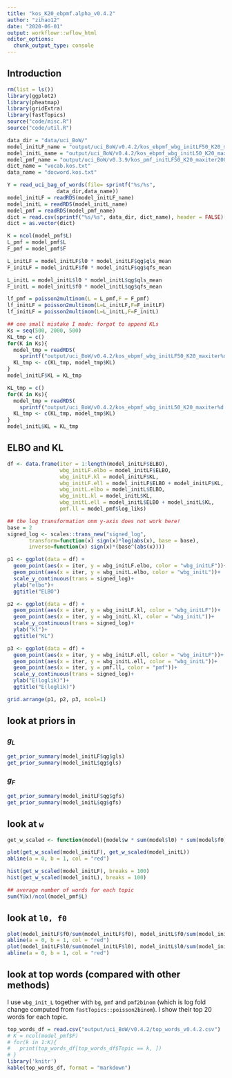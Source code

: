 ```yaml
---
title: "kos_K20_ebpmf.alpha_v0.4.2"
author: "zihao12"
date: "2020-06-01"
output: workflowr::wflow_html
editor_options:
  chunk_output_type: console
---
```


## Introduction

```r
rm(list = ls())
library(ggplot2)
library(pheatmap)
library(gridExtra)
library(fastTopics)
source("code/misc.R")
source("code/util.R")

data_dir = "data/uci_BoW/"
model_initLF_name = "output/uci_BoW/v0.4.2/kos_ebpmf_wbg_initLF50_K20_maxiter2000.Rds"
model_initL_name = "output/uci_BoW/v0.4.2/kos_ebpmf_wbg_initL50_K20_maxiter2000.Rds"
model_pmf_name = "output/uci_BoW/v0.3.9/kos_pmf_initLF50_K20_maxiter2000.Rds"
dict_name = "vocab.kos.txt"
data_name = "docword.kos.txt"

Y = read_uci_bag_of_words(file= sprintf("%s/%s",
			    data_dir,data_name))
model_initLF = readRDS(model_initLF_name)
model_initL = readRDS(model_initL_name)
model_pmf = readRDS(model_pmf_name)
dict = read.csv(sprintf("%s/%s", data_dir, dict_name), header = FALSE)[,1]
dict = as.vector(dict)

K = ncol(model_pmf$L)
L_pmf = model_pmf$L
F_pmf = model_pmf$F

L_initLF = model_initLF$l0 * model_initLF$qg$qls_mean
F_initLF = model_initLF$f0 * model_initLF$qg$qfs_mean

L_initL = model_initL$l0 * model_initL$qg$qls_mean
F_initL = model_initL$f0 * model_initL$qg$qfs_mean

lf_pmf = poisson2multinom(L = L_pmf,F = F_pmf)
lf_initLF = poisson2multinom(L=L_initLF,F=F_initLF)
lf_initLF = poisson2multinom(L=L_initL,F=F_initL)

## one small mistake I made: forgot to append KLs
Ks = seq(500, 2000, 500)
KL_tmp = c()
for(K in Ks){
  model_tmp = readRDS(
    sprintf("output/uci_BoW/v0.4.2/kos_ebpmf_wbg_initLF50_K20_maxiter%d.Rds", K))
  KL_tmp <- c(KL_tmp, model_tmp$KL)
}
model_initLF$KL = KL_tmp

KL_tmp = c()
for(K in Ks){
  model_tmp = readRDS(
    sprintf("output/uci_BoW/v0.4.2/kos_ebpmf_wbg_initL50_K20_maxiter%d.Rds", K))
  KL_tmp <- c(KL_tmp, model_tmp$KL)
}
model_initL$KL = KL_tmp
```


## ELBO and KL
```r
df <- data.frame(iter = 1:length(model_initLF$ELBO), 
                 wbg_initLF.elbo = model_initLF$ELBO,
                 wbg_initLF.kl = model_initLF$KL,
                 wbg_initLF.ell = model_initLF$ELBO + model_initLF$KL,
                 wbg_initL.elbo = model_initL$ELBO,
                 wbg_initL.kl = model_initL$KL,
                 wbg_initL.ell = model_initL$ELBO + model_initL$KL,
                 pmf.ll = model_pmf$log_liks)

## the log transformation onm y-axis does not work here!
base = 2
signed_log <- scales::trans_new("signed_log",
       transform=function(x) sign(x)*log(abs(x), base = base),
       inverse=function(x) sign(x)*(base^(abs(x))))

p1 <- ggplot(data = df) + 
  geom_point(aes(x = iter, y = wbg_initLF.elbo, color = "wbg_initLF"))+
  geom_point(aes(x = iter, y = wbg_initL.elbo, color = "wbg_initL"))+
  scale_y_continuous(trans = signed_log)+
  ylab("elbo")+
  ggtitle("ELBO")

p2 <- ggplot(data = df) + 
  geom_point(aes(x = iter, y = wbg_initLF.kl, color = "wbg_initLF"))+
  geom_point(aes(x = iter, y = wbg_initL.kl, color = "wbg_initL"))+
  scale_y_continuous(trans = signed_log)+
  ylab("kl")+
  ggtitle("KL")

p3 <- ggplot(data = df) + 
  geom_point(aes(x = iter, y = wbg_initLF.ell, color = "wbg_initLF"))+
  geom_point(aes(x = iter, y = wbg_initL.ell, color = "wbg_initL"))+
  geom_point(aes(x = iter, y = pmf.ll, color = "pmf"))+
  scale_y_continuous(trans = signed_log)+
  ylab("E(loglik)")+
  ggtitle("E(loglik)")

grid.arrange(p1, p2, p3, ncol=1)
```

## look at priors in 

### $g_L$
```r
get_prior_summary(model_initLF$qg$gls)
get_prior_summary(model_initL$qg$gls)
```

### $g_F$
```r
get_prior_summary(model_initLF$qg$gfs)
get_prior_summary(model_initL$qg$gfs)
```

## look at `w`
```r
get_w_scaled <- function(model){model$w * sum(model$l0) * sum(model$f0)}

plot(get_w_scaled(model_initLF), get_w_scaled(model_initL))
abline(a = 0, b = 1, col = "red")

hist(get_w_scaled(model_initLF), breaks = 100)
hist(get_w_scaled(model_initL), breaks = 100)

## average number of words for each topic
sum(Y@x)/ncol(model_pmf$L)
```

## look at `l0, f0`
```r
plot(model_initLF$f0/sum(model_initLF$f0), model_initL$f0/sum(model_initL$f0), log = "xy")
abline(a = 0, b = 1, col = "red")
plot(model_initLF$l0/sum(model_initLF$l0), model_initL$l0/sum(model_initL$l0), log = "xy")
abline(a = 0, b = 1, col = "red")
```


## look at top words (compared with other methods)
I use `wbg_init_L` together with `bg`, `pmf` and `pmf2binom` (which is log fold change computed from `fastTopics::poisson2binom`). I show their top 20 words for each topic. 
```r
top_words_df = read.csv("output/uci_BoW/v0.4.2/top_words_v0.4.2.csv")
# K = ncol(model_pmf$F)
# for(k in 1:K){
#   print(top_words_df[top_words_df$Topic == k, ])
# }
library('knitr')
kable(top_words_df, format = "markdown")
```

